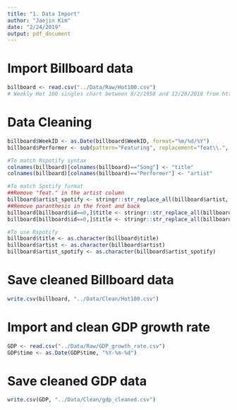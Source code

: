 ```yaml
---
title: "1. Data Import"
author: "Jaejin Kim"
date: "2/24/2019"
output: pdf_document
---
```


# Import Billboard data
```r
billboard <- read.csv("../Data/Raw/Hot100.csv")
# Weekly Hot 100 singles chart between 8/2/1958 and 12/28/2018 from https://data.world/kcmillersean/billboard-hot-100-1958-2017
```

# Data Cleaning
```r
billboard$WeekID <- as.Date(billboard$WeekID, format="%m/%d/%Y")
billboard$Performer <- sub(pattern="Featuring", replacement="feat\\.", x=billboard$Performer)

#To match Rspotify syntax
colnames(billboard)[colnames(billboard)=="Song"] <- "title"
colnames(billboard)[colnames(billboard)=="Performer"] <- "artist"

#To match Spotify format
##Remove "feat." in the artist column
billboard$artist_spotify <- stringr::str_replace_all(billboard$artist, " feat.*", "")
##Remove paranthesis in the front and back
billboard[billboard$id==0,]$title <- stringr::str_replace_all(billboard[billboard$id==0,]$title, " \\((.*?)\\)", "")
billboard[billboard$id==0,]$title <- stringr::str_replace_all(billboard[billboard$id==0,]$title, "\\((.*?)\\) ", "")

#To use Rspotify
billboard$title <- as.character(billboard$title)
billboard$artist <- as.character(billboard$artist)
billboard$artist_spotify <- as.character(billboard$artist_spotify)
```

# Save cleaned Billboard data
```r
write.csv(billboard, "../Data/Clean/Hot100.csv")
```

# Import and clean GDP growth rate
```r
GDP <- read.csv("../Data/Raw/GDP_growth_rate.csv")
GDP$time <- as.Date(GDP$time, "%Y-%m-%d")
```

# Save cleaned GDP data
```r
write.csv(GDP, "../Data/Clean/gdp_cleaned.csv")
```

